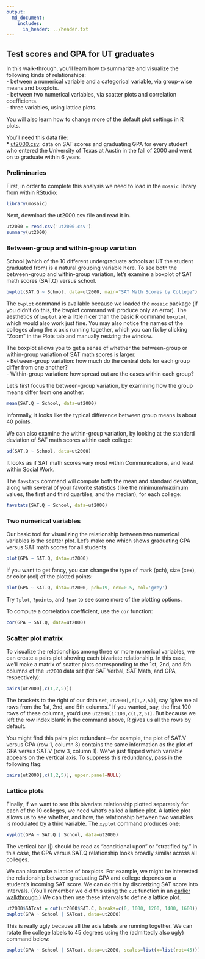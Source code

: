 ```yaml
---
output:
  md_document:
    includes:
      in_header: ../header.txt
---
```


## Test scores and GPA for UT graduates

In this walk-through, you'll learn how to summarize and visualize the following kinds of relationships:   
- between a numerical variable and a categorical variable, via group-wise means and boxplots.  
- between two numerical variables, via scatter plots and correlation coefficients.   
- three variables, using lattice plots.  

You will also learn how to change more of the default plot settings in R plots.

You'll need this data file:  
* [ut2000.csv](ut2000.csv): data on SAT scores and graduating GPA for every student who entered the University of Texas at Austin in the fall of 2000 and went on to graduate within 6 years.

### Preliminaries

First, in order to complete this analysis we need to load in the `mosaic` library from within RStudio:  
```r
library(mosaic)
```

Next, download the ut2000.csv file and read it in.
```r
ut2000 = read.csv('ut2000.csv')
summary(ut2000)
```

### Between-group and within-group variation

School (which of the 10 different undergraduate schools at UT the student graduated from) is a natural grouping variable here.  To see both the between-group and within-group variation, let's examine a boxplot of SAT math scores (SAT.Q) versus school.
```r
bwplot(SAT.Q ~ School, data=ut2000, main="SAT Math Scores by College")
```

The `bwplot` command is available because we loaded the `mosaic` package (if you didn't do this, the bwplot command will produce only an error). The aesthetics of `bwplot` are a little nicer than the basic R command `boxplot`, which would also work just fine.  You may also notice the names of the colleges along the x axis running together, which you can fix by clicking "Zoom" in the Plots tab and manually resizing the window.

The boxplot allows you to get a sense of whether the between-group or within-group variation of SAT math scores is larger.  
- Between-group variation: how much do the central dots for each group differ from one another?  
- Within-group variation: how spread out are the cases within each group?  

Let's first focus the between-group variation, by examining how the group means differ from one another.
```r
mean(SAT.Q ~ School, data=ut2000)
```
Informally, it looks like the typical difference between group means is about 40 points.

We can also examine the within-group variation, by looking at the standard deviation of SAT math scores within each college:
```r
sd(SAT.Q ~ School, data=ut2000)
```
It looks as if SAT math scores vary most within Communications, and least within Social Work.  

The `favstats` command will compute both the mean and standard deviation, along with several of your favorite statistics (like the minimum/maximum values, the first and third quartiles, and the median), for each college:
```r
favstats(SAT.Q ~ School, data=ut2000)
```


### Two numerical variables  

Our basic tool for visualizing the relationship between two numerical variables is the scatter plot.  Let's make one which shows graduating GPA versus SAT math scores for all students.
```r
plot(GPA ~ SAT.Q, data=ut2000)
```

If you want to get fancy, you can change the type of mark (pch), size (cex), or color (col) of the plotted points:
```r
plot(GPA ~ SAT.Q, data=ut2000, pch=19, cex=0.5, col='grey')
```
Try `?plot`, `?points`, and `?par` to see some more of the plotting options.

To compute a correlation coefficient, use the `cor` function:
```r
cor(GPA ~ SAT.Q, data=ut2000)
```

### Scatter plot matrix 

To visualize the relationships among three or more numerical variables, we can create a pairs plot showing each bivariate relationship.  In this case, we'll make a matrix of scatter plots corresponding to the 1st, 2nd, and 5th columns of the `ut2000` data set (for SAT Verbal, SAT Math, and GPA, respectively):
```r
pairs(ut2000[,c(1,2,5)])
```
The brackets to the right of our data set, `ut2000[,c(1,2,5)]`, say "give me all rows from the 1st, 2nd, and 5th columns."  If you wanted, say, the first 100 rows of these columns, you'd use `ut2000[1:100,c(1,2,5)]`.  But because we left the row index blank in the command above, R gives us all the rows by default.

You might find this pairs plot redundant---for example, the plot of SAT.V versus GPA (row 1, column 3) contains the same information as the plot of GPA versus SAT.V (row 3, column 1).  We've just flipped which variable appears on the vertical axis. To suppress this redundancy, pass in the following flag:
```r
pairs(ut2000[,c(1,2,5)], upper.panel=NULL)
```

### Lattice plots

Finally, if we want to see this bivariate relationship plotted separately for each of the 10 colleges, we need what's called a lattice plot.  A lattice plot allows us to see whether, and how, the relationship between two variables is modulated by a third variable.  The `xyplot` command produces one:
```r
xyplot(GPA ~ SAT.Q | School, data=ut2000)
```
The vertical bar (|) should be read as "conditional upon" or "stratified by."    In this case, the GPA versus SAT.Q relationship looks broadly similar across all colleges.

We can also make a lattice of boxplots.  For example, we might be interested the relationship between graduating GPA and college depends on a student's incoming SAT score.  We can do this by discretizing SAT score into intervals.  (You'll remember we did this using the `cut` function in an [earlier walkthrough](http://jgscott.github.io/teaching/r/titanic/titanic.html).)  We can then use these intervals to define a lattice plot.  

```r
ut2000$SATcat = cut(ut2000$SAT.C, breaks=c(0, 1000, 1200, 1400, 1600))
bwplot(GPA ~ School | SATcat, data=ut2000)
```

This is really ugly because all the axis labels are running together.  We can rotate the college labels to 45 degrees using the (admittedly also ugly) command below:
```r
bwplot(GPA ~ School | SATcat, data=ut2000, scales=list(x=list(rot=45)))
```
